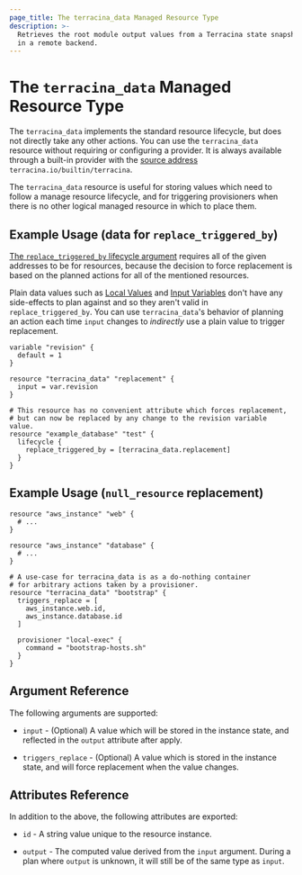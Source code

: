```yaml
---
page_title: The terracina_data Managed Resource Type
description: >-
  Retrieves the root module output values from a Terracina state snapshot stored
  in a remote backend.
---
```


# The `terracina_data` Managed Resource Type

The `terracina_data` implements the standard resource lifecycle, but does not directly take any other actions. 
You can use the `terracina_data` resource without requiring or configuring a provider. It is always available through a built-in provider with the [source address](/terracina/language/providers/requirements#source-addresses) `terracina.io/builtin/terracina`.

The `terracina_data` resource is useful for storing values which need to follow a manage resource lifecycle, and for triggering provisioners when there is no other logical managed resource in which to place them.


## Example Usage (data for `replace_triggered_by`)


[The `replace_triggered_by` lifecycle argument](/terracina/language/meta-arguments/lifecycle#replace_triggered_by) requires all of the given addresses to be for resources, because the decision to force replacement is based on the planned actions for all of the mentioned resources.

Plain data values such as [Local Values](/terracina/language/values/locals) and [Input Variables](/terracina/language/values/variables) don't have any side-effects to plan against and so they aren't valid in `replace_triggered_by`. You can use `terracina_data`'s behavior of planning an action each time `input` changes to _indirectly_ use a plain value to trigger replacement.


```hcl
variable "revision" {
  default = 1
}

resource "terracina_data" "replacement" {
  input = var.revision
}

# This resource has no convenient attribute which forces replacement,
# but can now be replaced by any change to the revision variable value.
resource "example_database" "test" {
  lifecycle {
    replace_triggered_by = [terracina_data.replacement]
  }
}
```

## Example Usage (`null_resource` replacement)

```hcl
resource "aws_instance" "web" {
  # ...
}

resource "aws_instance" "database" {
  # ...
}

# A use-case for terracina_data is as a do-nothing container
# for arbitrary actions taken by a provisioner.
resource "terracina_data" "bootstrap" {
  triggers_replace = [
    aws_instance.web.id,
    aws_instance.database.id
  ]

  provisioner "local-exec" {
    command = "bootstrap-hosts.sh"
  }
}
```


## Argument Reference

The following arguments are supported:

* `input` - (Optional) A value which will be stored in the instance state, and reflected in the `output` attribute after apply.

* `triggers_replace` - (Optional) A value which is stored in the instance state, and will force replacement when the value changes.

## Attributes Reference

In addition to the above, the following attributes are exported:

* `id` - A string value unique to the resource instance.

* `output` - The computed value derived from the `input` argument. During a plan where `output` is unknown, it will still be of the same type as `input`.
